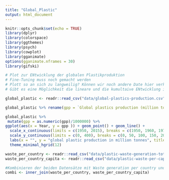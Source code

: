 ```yaml
---
title: "Global_Plastic"
output: html_document
---
```


```r
knitr::opts_chunk$set(echo = TRUE)
library(dplyr)
library(colorspace)
library(ggthemes)
library(psych)
library(cowplot)
library(gganimate)
options(gganimate.nframes = 30)
library(gifski)
```

```r

# Plot zur ENtwicklung der globalen Plastikproduktion
# Fine-Tuning muss noch gemacht werden
# Plott so an sich zu langweilig? Können wir noch andere Date hier verknüpfen? 
# Gibt es eine Möglichkeit die lineare und die kumultaive ENtwicklung in einem Plot dazustellen?

global_plastic <- readr::read_csv("data/global-plastics-production.csv")

global_plastic %>% rename(gpp = `Global plastics production (million tonnes)`) -> global_plastic

global_plastic %>%
 mutate(gpp = as.numeric(gpp)/1000000) %>%
ggplot(aes(x = Year, y = gpp )) + geom_point() + geom_line() +
  scale_x_continuous(limits = c(1950, 2015), breaks = c(1950, 1960, 1970, 1980, 1990, 2000, 2010, 2015), expand = c(0.02,0.02)) +
  scale_y_continuous(limits = c(0, 400), breaks = c(0, 50, 100, 150, 200, 250, 300, 350, 400), expand = c(0,0)) +
  labs(x = "", y = "global plastic production in million tonnes", title = "Development of the global plastic production from 1950 to 2015") +
  theme_minimal_hgrid(12)
```
```r
waste_per_country <- readr::read_csv("data/plastic-waste-generation-total.csv")
waste_per_country_capita <- readr::read_csv("data/plastic-waste-per-capita.csv")

#Kombinieren der beiden Datensätze mit Waste generation per country und per capita waste per country
combi <- inner_join(waste_per_country, waste_per_country_capita)


```

